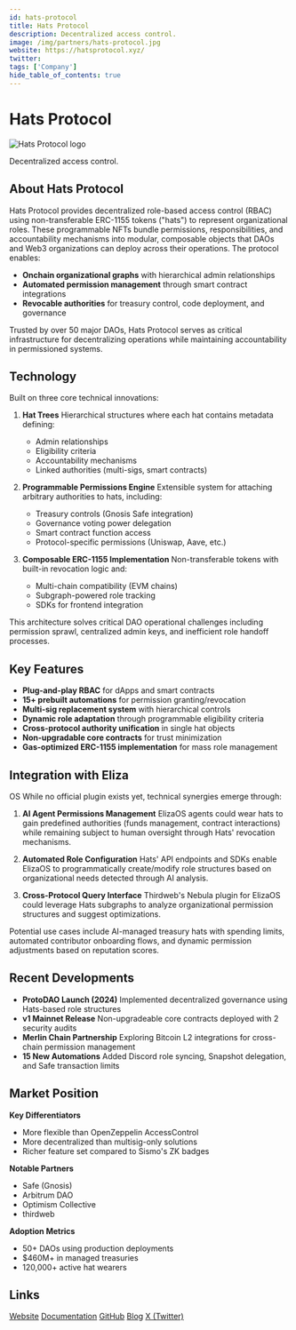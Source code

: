 ```yaml
---
id: hats-protocol
title: Hats Protocol
description: Decentralized access control.
image: /img/partners/hats-protocol.jpg
website: https://hatsprotocol.xyz/
twitter:
tags: ['Company']
hide_table_of_contents: true
---
```


# Hats Protocol

<div className="partner-logo">
  <img src="/img/partners/hats-protocol.jpg" alt="Hats Protocol logo" />
</div>

Decentralized access control.

## About Hats Protocol

Hats Protocol provides decentralized role-based access control (RBAC) using non-transferable ERC-1155 tokens ("hats") to represent organizational roles. These programmable NFTs bundle permissions, responsibilities, and accountability mechanisms into modular, composable objects that DAOs and Web3 organizations can deploy across their operations. The protocol enables:

- **Onchain organizational graphs** with hierarchical admin relationships
- **Automated permission management** through smart contract integrations
- **Revocable authorities** for treasury control, code deployment, and governance

Trusted by over 50 major DAOs, Hats Protocol serves as critical infrastructure for decentralizing operations while maintaining accountability in permissioned systems.

## Technology

Built on three core technical innovations:

1. **Hat Trees**
   Hierarchical structures where each hat contains metadata defining:

   - Admin relationships
   - Eligibility criteria
   - Accountability mechanisms
   - Linked authorities (multi-sigs, smart contracts)

2. **Programmable Permissions Engine**
   Extensible system for attaching arbitrary authorities to hats, including:

   - Treasury controls (Gnosis Safe integration)
   - Governance voting power delegation
   - Smart contract function access
   - Protocol-specific permissions (Uniswap, Aave, etc.)

3. **Composable ERC-1155 Implementation**
   Non-transferable tokens with built-in revocation logic and:
   - Multi-chain compatibility (EVM chains)
   - Subgraph-powered role tracking
   - SDKs for frontend integration

This architecture solves critical DAO operational challenges including permission sprawl, centralized admin keys, and inefficient role handoff processes.

## Key Features

- **Plug-and-play RBAC** for dApps and smart contracts
- **15+ prebuilt automations** for permission granting/revocation
- **Multi-sig replacement system** with hierarchical controls
- **Dynamic role adaptation** through programmable eligibility criteria
- **Cross-protocol authority unification** in single hat objects
- **Non-upgradable core contracts** for trust minimization
- **Gas-optimized ERC-1155 implementation** for mass role management

## Integration with Eliza

OS
While no official plugin exists yet, technical synergies emerge through:

1. **AI Agent Permissions Management**
   ElizaOS agents could wear hats to gain predefined authorities (funds management, contract interactions) while remaining subject to human oversight through Hats' revocation mechanisms.

2. **Automated Role Configuration**
   Hats' API endpoints and SDKs enable ElizaOS to programmatically create/modify role structures based on organizational needs detected through AI analysis.

3. **Cross-Protocol Query Interface**
   Thirdweb's Nebula plugin for ElizaOS could leverage Hats subgraphs to analyze organizational permission structures and suggest optimizations.

Potential use cases include AI-managed treasury hats with spending limits, automated contributor onboarding flows, and dynamic permission adjustments based on reputation scores.

## Recent Developments

- **ProtoDAO Launch (2024)**
  Implemented decentralized governance using Hats-based role structures
- **v1 Mainnet Release**
  Non-upgradeable core contracts deployed with 2 security audits
- **Merlin Chain Partnership**
  Exploring Bitcoin L2 integrations for cross-chain permission management
- **15 New Automations**
  Added Discord role syncing, Snapshot delegation, and Safe transaction limits

## Market Position

**Key Differentiators**

- More flexible than OpenZeppelin AccessControl
- More decentralized than multisig-only solutions
- Richer feature set compared to Sismo's ZK badges

**Notable Partners**

- Safe (Gnosis)
- Arbitrum DAO
- Optimism Collective
- thirdweb

**Adoption Metrics**

- 50+ DAOs using production deployments
- $460M+ in managed treasuries
- 120,000+ active hat wearers

## Links

[Website](https://hatsprotocol.xyz/)
[Documentation](https://docs.hatsprotocol.xyz)
[GitHub](https://github.com/Hats-Protocol)
[Blog](https://blog.hatsprotocol.xyz)
[X (Twitter)](https://x.com/hatsprotocol)
